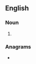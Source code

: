 ==English==

===Noun===
{{head|en|noun form}}

# {{plural of|kinome|lang=en}}

===Anagrams===
* {{anagrams|en|a=eikmnos|monkies}}